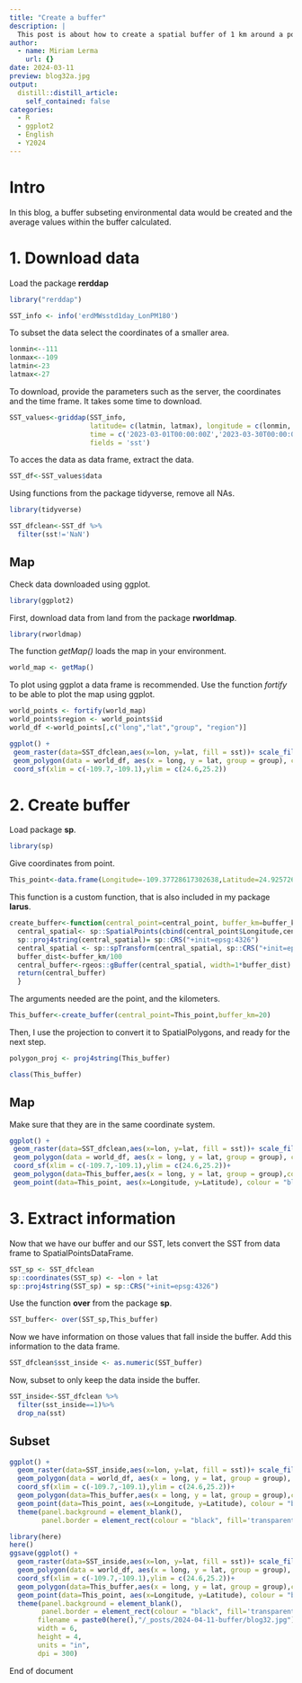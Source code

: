```yaml
---
title: "Create a buffer"
description: |
  This post is about how to create a spatial buffer of 1 km around a point.
author:
  - name: Miriam Lerma
    url: {}
date: 2024-03-11
preview: blog32a.jpg
output:
  distill::distill_article:
    self_contained: false
categories:
  - R
  - ggplot2
  - English
  - Y2024
---
```



# Intro

In this blog, a buffer subseting environmental data would be created and the average values within the buffer calculated.

# 1. Download data

Load the package **rerddap**

```r
library("rerddap")
```

```r
SST_info <- info('erdMWsstd1day_LonPM180')
```

To subset the data select the coordinates of a smaller area. 

```r
lonmin<--111
lonmax<--109
latmin<-23
latmax<-27
```

To download, provide the parameters such as the server, the coordinates and the time frame. It takes some time to download.

```r
SST_values<-griddap(SST_info, 
                    latitude= c(latmin, latmax), longitude = c(lonmin, lonmax), 
                    time = c('2023-03-01T00:00:00Z','2023-03-30T00:00:00Z'), 
                    fields = 'sst')
```
To acces the data as data frame, extract the data. 

```r
SST_df<-SST_values$data
```

Using functions from the package tidyverse, remove all NAs.

```r
library(tidyverse)
```

```r
SST_dfclean<-SST_df %>%
  filter(sst!='NaN')
```

## Map 

Check data downloaded using ggplot. 

```r
library(ggplot2)
```

First, download data from land from the package **rworldmap**.

```r
library(rworldmap)
```

The function *getMap()* loads the map in your environment.

```r
world_map <- getMap()
```

To plot using ggplot a data frame is recommended. Use the function *fortify* to be able to plot the map using ggplot.

```r
world_points <- fortify(world_map)
world_points$region <- world_points$id
world_df <-world_points[,c("long","lat","group", "region")]
```

```r
ggplot() +
 geom_raster(data=SST_dfclean,aes(x=lon, y=lat, fill = sst))+ scale_fill_viridis_c(option = "H")+
 geom_polygon(data = world_df, aes(x = long, y = lat, group = group), colour = '#403d39', fill = "#e5e5e5") +
 coord_sf(xlim = c(-109.7,-109.1),ylim = c(24.6,25.2))
```



# 2. Create buffer

Load package **sp**.

```r
library(sp)
```

Give coordinates from point. 

```r
This_point<-data.frame(Longitude=-109.37728617302638,Latitude=24.92572600240793)
```

This function is a custom function, that is also included in my package **larus**.

```r
create_buffer<-function(central_point=central_point, buffer_km=buffer_km){
  central_spatial<- sp::SpatialPoints(cbind(central_point$Longitude,central_point$Latitude)) 
  sp::proj4string(central_spatial)= sp::CRS("+init=epsg:4326") 
  central_spatial <- sp::spTransform(central_spatial, sp::CRS("+init=epsg:4326"))
  buffer_dist<-buffer_km/100
  central_buffer<-rgeos::gBuffer(central_spatial, width=1*buffer_dist)
  return(central_buffer)
  }
```

The arguments needed are the point, and the kilometers.

```r
This_buffer<-create_buffer(central_point=This_point,buffer_km=20)
```
Then, I use the projection to convert it to SpatialPolygons, and ready for the next step.

```r
polygon_proj <- proj4string(This_buffer)
```

```r
class(This_buffer)
```

## Map

Make sure that they are in the same coordinate system. 

```r
ggplot() +
 geom_raster(data=SST_dfclean,aes(x=lon, y=lat, fill = sst))+ scale_fill_viridis_c(option = "H")+
 geom_polygon(data = world_df, aes(x = long, y = lat, group = group), colour = '#403d39', fill = "#e5e5e5") +
 coord_sf(xlim = c(-109.7,-109.1),ylim = c(24.6,25.2))+
 geom_polygon(data=This_buffer,aes(x = long, y = lat, group = group),colour='black', fill='transparent', linetype='dashed')+
 geom_point(data=This_point, aes(x=Longitude, y=Latitude), colour = "black", size = 4)
```



# 3. Extract information

Now that we have our buffer and our SST, lets convert the SST from data frame to SpatialPointsDataFrame. 

```r
SST_sp <- SST_dfclean
sp::coordinates(SST_sp) <- ~lon + lat
sp::proj4string(SST_sp) = sp::CRS("+init=epsg:4326")
```

Use the function **over** from the package **sp**. 

```r
SST_buffer<- over(SST_sp,This_buffer)
```

Now we have information on those values that fall inside the buffer. Add this information to the data frame. 

```r
SST_dfclean$sst_inside <- as.numeric(SST_buffer)
```

Now, subset to only keep the data inside the buffer. 

```r
SST_inside<-SST_dfclean %>%
  filter(sst_inside==1)%>%
  drop_na(sst)
```


## Subset

```r
ggplot() +
  geom_raster(data=SST_inside,aes(x=lon, y=lat, fill = sst))+ scale_fill_viridis_c(option = "H")+
  geom_polygon(data = world_df, aes(x = long, y = lat, group = group), colour = '#403d39', fill = "#e5e5e5") +
  coord_sf(xlim = c(-109.7,-109.1),ylim = c(24.6,25.2))+
  geom_polygon(data=This_buffer,aes(x = long, y = lat, group = group),colour='black', fill='transparent', linetype='dashed')+
  geom_point(data=This_point, aes(x=Longitude, y=Latitude), colour = "black", size = 4)+
  theme(panel.background = element_blank(),
        panel.border = element_rect(colour = "black", fill='transparent'))
```

```r
library(here)
here()
ggsave(ggplot() +
  geom_raster(data=SST_inside,aes(x=lon, y=lat, fill = sst))+ scale_fill_viridis_c(option = "H")+
  geom_polygon(data = world_df, aes(x = long, y = lat, group = group), colour = '#403d39', fill = "#e5e5e5") +
  coord_sf(xlim = c(-109.7,-109.1),ylim = c(24.6,25.2))+
  geom_polygon(data=This_buffer,aes(x = long, y = lat, group = group),colour='black', fill='transparent', linetype='dashed')+
  geom_point(data=This_point, aes(x=Longitude, y=Latitude), colour = "black", size = 4)+
  theme(panel.background = element_blank(),
        panel.border = element_rect(colour = "black", fill='transparent')), 
       filename = paste0(here(),"/_posts/2024-04-11-buffer/blog32.jpg"),
       width = 6, 
       height = 4, 
       units = "in",
       dpi = 300)
```

End of document